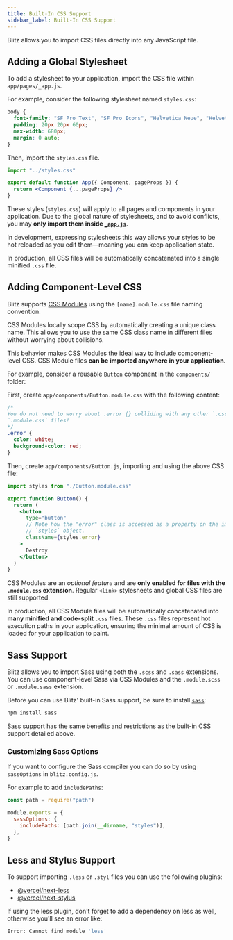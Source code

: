 ```yaml
---
title: Built-In CSS Support
sidebar_label: Built-In CSS Support
---
```


Blitz allows you to import CSS files directly into any JavaScript file.

## Adding a Global Stylesheet

To add a stylesheet to your application, import the CSS file within `app/pages/_app.js`.

For example, consider the following stylesheet named `styles.css`:

```css
body {
  font-family: "SF Pro Text", "SF Pro Icons", "Helvetica Neue", "Helvetica", "Arial", sans-serif;
  padding: 20px 20px 60px;
  max-width: 680px;
  margin: 0 auto;
}
```

Then, import the `styles.css` file.

```jsx
import "../styles.css"

export default function App({ Component, pageProps }) {
  return <Component {...pageProps} />
}
```

These styles (`styles.css`) will apply to all pages and components in your application.
Due to the global nature of stylesheets, and to avoid conflicts, you may **only import them inside [`_app.js`](./app-component)**.

In development, expressing stylesheets this way allows your styles to be hot reloaded as you edit them—meaning you can keep application state.

In production, all CSS files will be automatically concatenated into a single minified `.css` file.

## Adding Component-Level CSS

Blitz supports [CSS Modules](https://github.com/css-modules/css-modules) using the `[name].module.css` file naming convention.

CSS Modules locally scope CSS by automatically creating a unique class name.
This allows you to use the same CSS class name in different files without worrying about collisions.

This behavior makes CSS Modules the ideal way to include component-level CSS.
CSS Module files **can be imported anywhere in your application**.

For example, consider a reusable `Button` component in the `components/` folder:

First, create `app/components/Button.module.css` with the following content:

```css
/*
You do not need to worry about .error {} colliding with any other `.css` or
`.module.css` files!
*/
.error {
  color: white;
  background-color: red;
}
```

Then, create `app/components/Button.js`, importing and using the above CSS file:

```jsx
import styles from "./Button.module.css"

export function Button() {
  return (
    <button
      type="button"
      // Note how the "error" class is accessed as a property on the imported
      // `styles` object.
      className={styles.error}
    >
      Destroy
    </button>
  )
}
```

CSS Modules are an _optional feature_ and are **only enabled for files with the `.module.css` extension**.
Regular `<link>` stylesheets and global CSS files are still supported.

In production, all CSS Module files will be automatically concatenated into **many minified and code-split** `.css` files.
These `.css` files represent hot execution paths in your application, ensuring the minimal amount of CSS is loaded for your application to paint.

## Sass Support

Blitz allows you to import Sass using both the `.scss` and `.sass` extensions.
You can use component-level Sass via CSS Modules and the `.module.scss` or `.module.sass` extension.

Before you can use Blitz' built-in Sass support, be sure to install [`sass`](https://github.com/sass/sass):

```bash
npm install sass
```

Sass support has the same benefits and restrictions as the built-in CSS support detailed above.

### Customizing Sass Options

If you want to configure the Sass compiler you can do so by using `sassOptions` in `blitz.config.js`.

For example to add `includePaths`:

```js
const path = require("path")

module.exports = {
  sassOptions: {
    includePaths: [path.join(__dirname, "styles")],
  },
}
```

## Less and Stylus Support

To support importing `.less` or `.styl` files you can use the following plugins:

- [@vercel/next-less](https://github.com/vercel/next-plugins/tree/master/packages/next-less)
- [@vercel/next-stylus](https://github.com/vercel/next-plugins/tree/master/packages/next-stylus)

If using the less plugin, don't forget to add a dependency on less as well, otherwise you'll see an error like:

```bash
Error: Cannot find module 'less'
```
